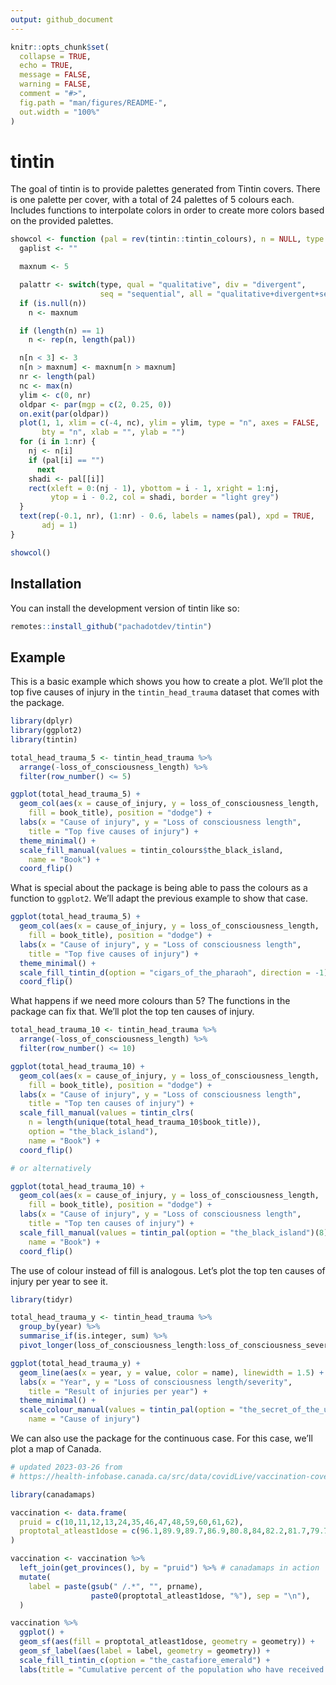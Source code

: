 ```yaml
---
output: github_document
---
```


<!-- README.md is generated from README.Rmd. Please edit that file -->

```r
knitr::opts_chunk$set(
  collapse = TRUE,
  echo = TRUE,
  message = FALSE,
  warning = FALSE,
  comment = "#>",
  fig.path = "man/figures/README-",
  out.width = "100%"
)
```

# tintin

<!-- badges: start -->
<!-- badges: end -->

The goal of tintin is to provide palettes generated from Tintin covers. There is one palette per cover, with a total of 24 palettes of 5 colours each. Includes functions to interpolate colors in order to create more colors based on the provided palettes.

```r
showcol <- function (pal = rev(tintin::tintin_colours), n = NULL, type = "all", exact.n = TRUE) {
  gaplist <- ""

  maxnum <- 5

  palattr <- switch(type, qual = "qualitative", div = "divergent",
                    seq = "sequential", all = "qualitative+divergent+sequential")
  if (is.null(n))
    n <- maxnum

  if (length(n) == 1)
    n <- rep(n, length(pal))

  n[n < 3] <- 3
  n[n > maxnum] <- maxnum[n > maxnum]
  nr <- length(pal)
  nc <- max(n)
  ylim <- c(0, nr)
  oldpar <- par(mgp = c(2, 0.25, 0))
  on.exit(par(oldpar))
  plot(1, 1, xlim = c(-4, nc), ylim = ylim, type = "n", axes = FALSE,
       bty = "n", xlab = "", ylab = "")
  for (i in 1:nr) {
    nj <- n[i]
    if (pal[i] == "")
      next
    shadi <- pal[[i]]
    rect(xleft = 0:(nj - 1), ybottom = i - 1, xright = 1:nj,
         ytop = i - 0.2, col = shadi, border = "light grey")
  }
  text(rep(-0.1, nr), (1:nr) - 0.6, labels = names(pal), xpd = TRUE,
       adj = 1)
}

showcol()
```

## Installation

You can install the development version of tintin like so:

``` r
remotes::install_github("pachadotdev/tintin")
```

## Example

This is a basic example which shows you how to create a plot. We'll plot
the top five causes of injury in the `tintin_head_trauma` dataset that comes 
with the package.

```r
library(dplyr)
library(ggplot2)
library(tintin)

total_head_trauma_5 <- tintin_head_trauma %>% 
  arrange(-loss_of_consciousness_length) %>% 
  filter(row_number() <= 5)

ggplot(total_head_trauma_5) +
  geom_col(aes(x = cause_of_injury, y = loss_of_consciousness_length, 
    fill = book_title), position = "dodge") +
  labs(x = "Cause of injury", y = "Loss of consciousness length",
    title = "Top five causes of injury") +
  theme_minimal() +
  scale_fill_manual(values = tintin_colours$the_black_island,
    name = "Book") +
  coord_flip()
```

What is special about the package is being able to pass the colours as a 
function to `ggplot2`. We'll adapt the previous example to show that case.

```r
ggplot(total_head_trauma_5) +
  geom_col(aes(x = cause_of_injury, y = loss_of_consciousness_length, 
    fill = book_title), position = "dodge") +
  labs(x = "Cause of injury", y = "Loss of consciousness length",
    title = "Top five causes of injury") +
  theme_minimal() +
  scale_fill_tintin_d(option = "cigars_of_the_pharaoh", direction = -1) +
  coord_flip()
```

What happens if we need more colours than 5? The functions in the package
can fix that. We'll plot the top ten causes of injury.

```r
total_head_trauma_10 <- tintin_head_trauma %>% 
  arrange(-loss_of_consciousness_length) %>% 
  filter(row_number() <= 10)

ggplot(total_head_trauma_10) +
  geom_col(aes(x = cause_of_injury, y = loss_of_consciousness_length, 
    fill = book_title), position = "dodge") +
  labs(x = "Cause of injury", y = "Loss of consciousness length",
    title = "Top ten causes of injury") +
  scale_fill_manual(values = tintin_clrs(
    n = length(unique(total_head_trauma_10$book_title)), 
    option = "the_black_island"),
    name = "Book") +
  coord_flip()

# or alternatively

ggplot(total_head_trauma_10) +
  geom_col(aes(x = cause_of_injury, y = loss_of_consciousness_length, 
    fill = book_title), position = "dodge") +
  labs(x = "Cause of injury", y = "Loss of consciousness length",
    title = "Top ten causes of injury") +
  scale_fill_manual(values = tintin_pal(option = "the_black_island")(8), 
    name = "Book") +
  coord_flip()
```

The use of colour instead of fill is analogous. Let's plot the top ten causes of
injury per year to see it.

```r
library(tidyr)

total_head_trauma_y <- tintin_head_trauma %>% 
  group_by(year) %>% 
  summarise_if(is.integer, sum) %>% 
  pivot_longer(loss_of_consciousness_length:loss_of_consciousness_severity)

ggplot(total_head_trauma_y) +
  geom_line(aes(x = year, y = value, color = name), linewidth = 1.5) +
  labs(x = "Year", y = "Loss of consciousness length/severity",
    title = "Result of injuries per year") +
  theme_minimal() +
  scale_colour_manual(values = tintin_pal(option = "the_secret_of_the_unicorn")(2), 
    name = "Cause of injury")
```

We can also use the package for the continuous case. For this case,
we'll plot a map of Canada.

```r
# updated 2023-03-26 from
# https://health-infobase.canada.ca/src/data/covidLive/vaccination-coverage-map.csv

library(canadamaps)

vaccination <- data.frame(
  pruid = c(10,11,12,13,24,35,46,47,48,59,60,61,62),
  proptotal_atleast1dose = c(96.1,89.9,89.7,86.9,80.8,84,82.2,81.7,79.7,86.7,84.8,79.1,85)
)

vaccination <- vaccination %>% 
  left_join(get_provinces(), by = "pruid") %>% # canadamaps in action
  mutate(
    label = paste(gsub(" /.*", "", prname),
                  paste0(proptotal_atleast1dose, "%"), sep = "\n"),
  )

vaccination %>% 
  ggplot() +
  geom_sf(aes(fill = proptotal_atleast1dose, geometry = geometry)) +
  geom_sf_label(aes(label = label, geometry = geometry)) +
  scale_fill_tintin_c(option = "the_castafiore_emerald") +
  labs(title = "Cumulative percent of the population who have received at least 1 dose of a COVID-19 vaccine")
```

